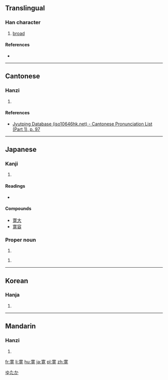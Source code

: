 {{also|宽|寬}}
==Translingual==

===Han character===
{{Han char|rn=40|rad=宀|as=10|sn=13|four=|canj=十廿月山 (JTBU)|ids=⿳[[宀]][[艹]][[見]]}}

# [[broad]]

====References====
* {{Han ref|kx=0290.121|dkj=07276|hdz=20945.080|uh=5BDB|ud=23515}}

----

==Cantonese==

===Hanzi===
{{yue-hanzi|jyut=[[fun1]]|y=fun1}}

# {{defn|lang=yue|sort=宀10}}

====References====
* [http://www.iso10646hk.net/jp/document/download.jsp Jyutping Database (iso10646hk.net) - Cantonese Pronunciation List (Part 1), p. 97]

----

==Japanese==

===Kanji===
{{ja-kanji|grade=c|rs=宀10}}

# {{defn|lang=ja|sort=宀10}}

====Readings====
* {{ja-readings|on=[[かん]] (kan)|kun=[[ひろい]] (hiroi), [[ゆるやか]] (yuruyaka), [[くつろぐ]] (kutsurogu)}}

====Compounds====
* [[寛大]]
* [[寛容]]

===Proper noun===
{{ja-pos|k|proper|hira=ゆたか|rom=Yutaka}}

# {{given name|male|lang=ja}}

{{ja-pos|k|proper|hira=ひろし|rom=Hiroshi}}

# {{given name|male|lang=ja}}

[[Category:Japanese male given names|ゆたか]]

----

==Korean==

===Hanja===
{{ko-hanja|hangeul=관|rv=gwan|mr=kwan}}

# {{defn|lang=ko|sort=宀10}}

----

==Mandarin==

===Hanzi===
{{cmn-hanzi|pin=[[kuān]] ([[kuan1]])|wg=k'uan<sup>1</sup>}}

# {{defn|lang=cmn|sort=宀10}}

[[fr:寛]]
[[li:寛]]
[[hu:寛]]
[[ja:寛]]
[[pl:寛]]
[[zh:寛]]